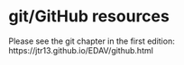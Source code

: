# git/GitHub resources

Please see the git chapter in the first edition: https://jtr13.github.io/EDAV/github.html
